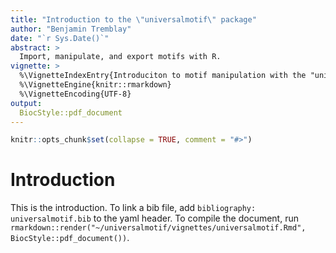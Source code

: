 ```yaml
---
title: "Introduction to the \"universalmotif\" package"
author: "Benjamin Tremblay"
date: "`r Sys.Date()`"
abstract: >
  Import, manipulate, and export motifs with R.
vignette: >
  %\VignetteIndexEntry{Introduciton to motif manipulation with the "universalmotif" package}
  %\VignetteEngine{knitr::rmarkdown}
  %\VignetteEncoding{UTF-8}
output:
  BiocStyle::pdf_document
---
```


```r
knitr::opts_chunk$set(collapse = TRUE, comment = "#>")
```

# Introduction

This is the introduction. To link a bib file, add
`bibliography: universalmotif.bib` to the yaml header. To compile the document,
run `rmarkdown::render("~/universalmotif/vignettes/universalmotif.Rmd",
BiocStyle::pdf_document())`.
